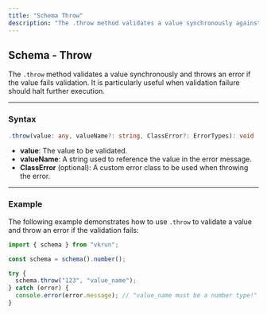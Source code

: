 ```yaml
---
title: "Schema Throw"
description: "The .throw method validates a value synchronously against a predefined schema and throws an error if the validation fails. This method is particularly useful in scenarios where validation errors need to interrupt execution flow immediately, ensuring strict data integrity. It also supports custom error classes for tailored error handling."
---
```


## Schema - Throw

The `.throw` method validates a value synchronously and throws an error if the value fails validation. It is particularly useful when validation failure should halt further execution.

---

### Syntax

```ts
.throw(value: any, valueName?: string, ClassError?: ErrorTypes): void
```

- **value**: The value to be validated.
- **valueName**: A string used to reference the value in the error message.
- **ClassError** (optional): A custom error class to be used when throwing the error.

---

### Example

The following example demonstrates how to use `.throw` to validate a value and throw an error if the validation fails:

```ts
import { schema } from "vkrun";

const schema = schema().number();

try {
  schema.throw("123", "value_name");
} catch (error) {
  console.error(error.message); // "value_name must be a number type!"
}
```
